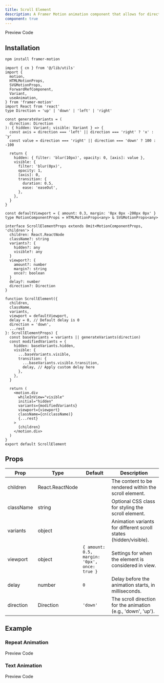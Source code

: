 ```yaml
---
title: Scroll Element
description: A Framer Motion animation component that allows for directional animations, including movement from left, right, or bottom.
component: true
---
```


<Tabs defaultValue="preview" className="w-full relative">
  <TabsList>
    <TabsTrigger value="preview">Preview</TabsTrigger>
    <TabsTrigger value="codesnippet">Code</TabsTrigger>
  </TabsList>
  <TabsContent value="preview">
    <ComponentPreview
    heightFixed={true} name="scroll-element" category="scroll" />
  </TabsContent>
  <TabsContent value="codesnippet">
    <CodeWrapper noExpand={true}>
    <CodePreview name="scroll-element" category="scroll" />
    </CodeWrapper>

  </TabsContent>
</Tabs>

## Installation

```bash
npm install framer-motion
```

```tsx title="scroll-element.tsx"
import { cn } from '@/lib/utils'
import {
  motion,
  HTMLMotionProps,
  SVGMotionProps,
  ForwardRefComponent,
  Variant,
  useAnimation,
} from 'framer-motion'
import React from 'react'
type Direction = 'up' | 'down' | 'left' | 'right'

const generateVariants = (
  direction: Direction
): { hidden: Variant; visible: Variant } => {
  const axis = direction === 'left' || direction === 'right' ? 'x' : 'y'
  const value = direction === 'right' || direction === 'down' ? 100 : -100

  return {
    hidden: { filter: 'blur(10px)', opacity: 0, [axis]: value },
    visible: {
      filter: 'blur(0px)',
      opacity: 1,
      [axis]: 0,
      transition: {
        duration: 0.5,
        ease: 'easeOut',
      },
    },
  }
}

const defaultViewport = { amount: 0.3, margin: '0px 0px -200px 0px' }
type MotionComponentProps = HTMLMotionProps<any> & SVGMotionProps<any>

interface ScrollElementProps extends Omit<MotionComponentProps, 'children'> {
  children: React.ReactNode
  className?: string
  variants?: {
    hidden?: any
    visible?: any
  }
  viewport?: {
    amount?: number
    margin?: string
    once?: boolean
  }
  delay?: number
  direction?: Direction
}

function ScrollElement({
  children,
  className,
  variants,
  viewport = defaultViewport,
  delay = 0, // Default delay is 0
  direction = 'down',
  ...rest
}: ScrollElementProps) {
  const baseVariants = variants || generateVariants(direction)
  const modifiedVariants = {
    hidden: baseVariants.hidden,
    visible: {
      ...baseVariants.visible,
      transition: {
        ...baseVariants.visible.transition,
        delay, // Apply custom delay here
      },
    },
  }

  return (
    <motion.div
      whileInView="visible"
      initial="hidden"
      variants={modifiedVariants}
      viewport={viewport}
      className={cn(className)}
      {...rest}
    >
      {children}
    </motion.div>
  )
}
export default ScrollElement
```

## Props

| Prop      | Type            | Default                                      | Description                                                      |
| --------- | --------------- | -------------------------------------------- | ---------------------------------------------------------------- |
| children  | React.ReactNode |                                              | The content to be rendered within the scroll element.            |
| className | string          |                                              | Optional CSS class for styling the scroll element.               |
| variants  | object          |                                              | Animation variants for different scroll states (hidden/visible). |
| viewport  | object          | `{ amount: 0.5, margin: '0px', once: true }` | Settings for when the element is considered in view.             |
| delay     | number          | `0`                                          | Delay before the animation starts, in milliseconds.              |
| direction | Direction       | `'down'`                                     | The scroll direction for the animation (e.g., 'down', 'up').     |

## Example

### Repeat Animation

<Tabs defaultValue="preview" className="w-full relative">
  <TabsList>
    <TabsTrigger value="preview">Preview</TabsTrigger>
    <TabsTrigger value="codesnippet">Code</TabsTrigger>
  </TabsList>
  <TabsContent value="preview">
    <ComponentPreview
      heightFixed={true}
      name="scroll-element2"
      category="carousel"
    />
  </TabsContent>
  <TabsContent value="codesnippet">
    <CodeWrapper noExpand={true}>
      <CodePreview name="scroll-element2" category="carousel" />
    </CodeWrapper>
  </TabsContent>
</Tabs>

### Text Animation

<Tabs defaultValue="preview" className="w-full relative">
  <TabsList>
    <TabsTrigger value="preview">Preview</TabsTrigger>
    <TabsTrigger value="codesnippet">Code</TabsTrigger>
  </TabsList>
  <TabsContent value="preview">
    <ComponentPreview
      heightFixed={true}
      name="scroll-element3"
      category="carousel"
    />
  </TabsContent>
  <TabsContent value="codesnippet">
    <CodeWrapper noExpand={true}>
      <CodePreview name="scroll-element3" category="carousel" />
    </CodeWrapper>
  </TabsContent>
</Tabs>
